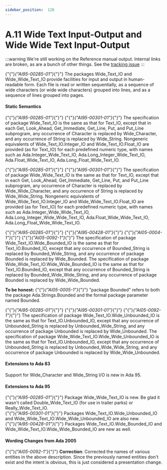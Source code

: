 ---
sidebar_position:  128
---

# A.11 Wide Text Input-Output and Wide Wide Text Input-Output

:::warning
We're still working on the Reference manual output.  Internal links are broken,
as are a bunch of other things.
See the [tracking issue](https://github.com/ada-lang-io/ada-lang-io/issues/20)
:::


<p>{"{"}<em>{"AI95-00285-01"}</em>{"}"} The packages Wide_Text_IO and Wide_Wide_Text_IO provide facilities for input and output in human-readable form. Each file is read or written sequentially, as a sequence of wide characters (or wide wide characters) grouped into lines, and as a sequence of lines grouped into pages. <br /></p>


#### Static Semantics

<p>{"{"}<em>{"AI95-00285-01"}</em>{"}"} {"{"}<em>{"AI95-00301-01"}</em>{"}"} The specification of package Wide_Text_IO is the same as that for Text_IO, except that in each Get, Look_Ahead, Get_Immediate, Get_Line, Put, and Put_Line subprogram, any occurrence of Character is replaced by Wide_Character, and any occurrence of String is replaced by Wide_String. Nongeneric equivalents of Wide_Text_IO.Integer_IO and Wide_Text_IO.Float_IO are provided (as for Text_IO) for each predefined numeric type, with names such as Ada.Integer_Wide_Text_IO, Ada.Long_Integer_Wide_Text_IO, Ada.Float_Wide_Text_IO, Ada.Long_Float_Wide_Text_IO.<br /></p>

<p>{"{"}<em>{"AI95-00285-01"}</em>{"}"} {"{"}<em>{"AI95-00301-01"}</em>{"}"} The specification of package Wide_Wide_Text_IO is the same as that for Text_IO, except that in each Get, Look_Ahead, Get_Immediate, Get_Line, Put, and Put_Line subprogram, any occurrence of Character is replaced by Wide_Wide_Character, and any occurrence of String is replaced by Wide_Wide_String. Nongeneric equivalents of Wide_Wide_Text_IO.Integer_IO and Wide_Wide_Text_IO.Float_IO are provided (as for Text_IO) for each predefined numeric type, with names such as Ada.Integer_Wide_Wide_Text_IO, Ada.Long_Integer_Wide_Wide_Text_IO, Ada.Float_Wide_Wide_Text_IO, Ada.Long_Float_Wide_Wide_Text_IO.<br /></p>

<p>{"{"}<em>{"AI95-00285-01"}</em>{"}"} {"{"}<em>{"AI95-00428-01"}</em>{"}"} {"{"}<em>{"AI05-0004-1"}</em>{"}"} {"{"}<em>{"AI05-0092-1"}</em>{"}"} The specification of package Wide_Text_IO.Wide_Bounded_IO is the same as that for Text_IO.Bounded_IO, except that any occurrence of Bounded_String is replaced by Bounded_Wide_String, and any occurrence of package Bounded is replaced by Wide_Bounded. The specification of package Wide_Wide_Text_IO.Wide_Wide_Bounded_IO is the same as that for Text_IO.Bounded_IO, except that any occurrence of Bounded_String is replaced by Bounded_Wide_Wide_String, and any occurrence of package Bounded is replaced by Wide_Wide_Bounded.<br /></p>

<Admonition type="aarm" aarm="note" title="Note: ">
<strong>To be honest: </strong>{"{"}<em>{"AI05-0005-1"}</em>{"}"} "package Bounded" refers to both the package Ada.Strings.Bounded and the formal package parameter named Bounded. <br /></Admonition>

<p>{"{"}<em>{"AI95-00285-01"}</em>{"}"} {"{"}<em>{"AI95-00301-01"}</em>{"}"} {"{"}<em>{"AI05-0092-1"}</em>{"}"} The specification of package Wide_Text_IO.Wide_Unbounded_IO is the same as that for Text_IO.Unbounded_IO, except that any occurrence of Unbounded_String is replaced by Unbounded_Wide_String, and any occurrence of package Unbounded is replaced by Wide_Unbounded. The specification of package Wide_Wide_Text_IO.Wide_Wide_Unbounded_IO is the same as that for Text_IO.Unbounded_IO, except that any occurrence of Unbounded_String is replaced by Unbounded_Wide_Wide_String, and any occurrence of package Unbounded is replaced by Wide_Wide_Unbounded. <br /></p>


#### Extensions to Ada 83

<Admonition type="aarm" aarm="note" title="Note: ">
Support for Wide_Character and Wide_String I/O is new in Ada 95. <br /></Admonition>


#### Extensions to Ada 95

<Admonition type="aarm" aarm="note" title="Note: ">
{"{"}<em>{"AI95-00285-01"}</em>{"}"} Package Wide_Wide_Text_IO is new. Be glad it wasn't called Double_Wide_Text_IO (for use in trailer parks) or Really_Wide_Text_IO.<br /></Admonition>

<Admonition type="aarm" aarm="note" title="Note: ">
{"{"}<em>{"AI95-00301-01"}</em>{"}"} Packages Wide_Text_IO.Wide_Unbounded_IO and Wide_Wide_Text_IO.Wide_Wide_Unbounded_IO are also new.<br /></Admonition>

<Admonition type="aarm" aarm="note" title="Note: ">
{"{"}<em>{"AI95-00428-01"}</em>{"}"} Packages Wide_Text_IO.Wide_Bounded_IO and Wide_Wide_Text_IO.Wide_Wide_Bounded_IO are new as well. <br /></Admonition>


#### Wording Changes from Ada 2005

<Admonition type="aarm" aarm="note" title="Note: ">
{"{"}<em>{"AI05-0092-1"}</em>{"}"} <strong>Correction</strong>: Corrected the names of various entities in the above description. Since the previously named entities don't exist and the intent is obvious, this is just considered a presentation change. <br /></Admonition>

